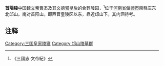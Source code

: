 {{文物保护单位
| 级别 = 全国
| 名称 = [[邙山陵墓群|邙山陵墓群]]<br />首陽陵
| 图片 = 
| 编号 = 5-171
| 分类 = 古墓葬
| 时代 = [[曹魏|曹魏]]
| 所在 = [[河南省|河南省]] [[洛阳市|洛阳市]] [[孟津县|孟津县]]
| 登录 = 2001年
| Cat = 河南全国重点文物保护单位
}}
'''首陽陵'''[[中国|中国]][[魏文帝|魏文帝曹丕]]及其[[文德郭皇后|文德郭皇后]]的合葬陵园，<ref>《三國志·文帝紀》</ref>位于[[河南省|河南省]][[偃师市|偃师市]]南蔡庄东北邙山。南对首阳山。即西晋皇陵区以东，靠近邙山下。其内涵待考。

==注释==
{{Reflist|25em}}

[[Category:三国皇家陵寝|Category:三国皇家陵寝]]
[[Category:邙山陵墓群|Category:邙山陵墓群]]
{{全国重点文物保护单位小作品}}